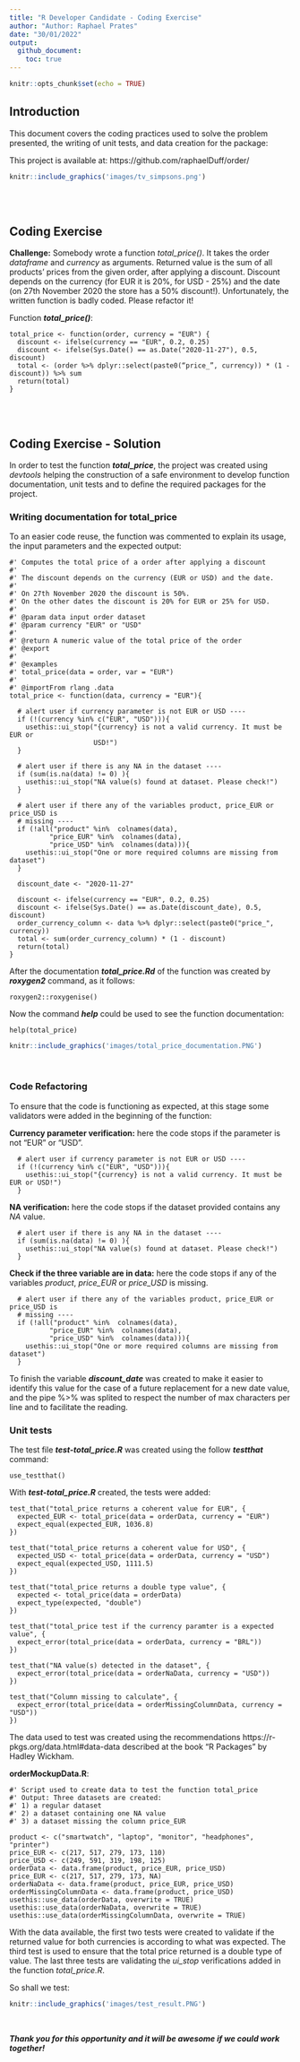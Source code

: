 ```yaml
---
title: "R Developer Candidate - Coding Exercise"
author: "Author: Raphael Prates"
date: "30/01/2022"
output: 
  github_document:
    toc: true
---
```


```r
knitr::opts_chunk$set(echo = TRUE)
```

## Introduction

This document covers the coding practices used to solve the problem presented, the writing of unit tests, and data creation for the package:


This project is available at: https://github.com/raphaelDuff/order/

```r
knitr::include_graphics('images/tv_simpsons.png')
```
<br>
<br>

## Coding Exercise

**Challenge:** Somebody wrote a function *total_price()*. It takes the order *dataframe* and *currency* as arguments. Returned value is the sum of all products' prices from the given order, after applying a discount. Discount depends on the currency (for EUR it is 20%, for USD - 25%) and the date (on 27th November 2020 the store has a 50% discount!). Unfortunately, the written function is badly coded. Please refactor it!

Function ***total_price()***:

```
total_price <- function(order, currency = "EUR") {
  discount <- ifelse(currency == "EUR", 0.2, 0.25)
  discount <- ifelse(Sys.Date() == as.Date("2020-11-27"), 0.5, discount)
  total <- (order %>% dplyr::select(paste0(“price_”, currency)) * (1 - discount)) %>% sum
  return(total)
}
```
<br>
<br>

## Coding Exercise - Solution

In order to test the function ***total_price***, the project was created using *devtools* helping the construction of a safe environment to develop function documentation, unit tests and to define the required packages for the project.
<br>

### Writing documentation for total_price

To an easier code reuse, the function was commented to explain its usage, the input parameters and the expected output:
```
#' Computes the total price of a order after applying a discount
#'
#' The discount depends on the currency (EUR or USD) and the date.
#'
#' On 27th November 2020 the discount is 50%.
#' On the other dates the discount is 20% for EUR or 25% for USD.
#'
#' @param data input order dataset
#' @param currency "EUR" or "USD"
#'
#' @return A numeric value of the total price of the order
#' @export
#'
#' @examples
#' total_price(data = order, var = "EUR")
#'
#' @importFrom rlang .data
total_price <- function(data, currency = "EUR"){

  # alert user if currency parameter is not EUR or USD ----
  if (!(currency %in% c("EUR", "USD"))){
    usethis::ui_stop("{currency} is not a valid currency. It must be EUR or
                     USD!")
  }

  # alert user if there is any NA in the dataset ----
  if (sum(is.na(data) != 0) ){
    usethis::ui_stop("NA value(s) found at dataset. Please check!")
  }

  # alert user if there any of the variables product, price_EUR or price_USD is
  # missing ----
  if (!all("product" %in%  colnames(data),
          "price_EUR" %in%  colnames(data),
          "price_USD" %in%  colnames(data))){
    usethis::ui_stop("One or more required columns are missing from dataset")
  }

  discount_date <- "2020-11-27"

  discount <- ifelse(currency == "EUR", 0.2, 0.25)
  discount <- ifelse(Sys.Date() == as.Date(discount_date), 0.5, discount)
  order_currency_column <- data %>% dplyr::select(paste0("price_", currency))
  total <- sum(order_currency_column) * (1 - discount)
  return(total)
}
```
After the documentation ***total_price.Rd*** of the function was created by ***roxygen2*** command, as it follows:
```
roxygen2::roxygenise()
```
Now the command ***help*** could be used to see the function documentation:
```
help(total_price)
```
```r
knitr::include_graphics('images/total_price_documentation.PNG')
```
<br>

### Code Refactoring

To ensure that the code is functioning as expected, at this stage some validators were added in the beginning of the function:

**Currency parameter verification:** here the code stops if the parameter is not "EUR" or "USD".
```
  # alert user if currency parameter is not EUR or USD ----
  if (!(currency %in% c("EUR", "USD"))){
    usethis::ui_stop("{currency} is not a valid currency. It must be EUR or USD!")
  }
```
**NA verification:** here the code stops if the dataset provided contains any *NA* value.
```
  # alert user if there is any NA in the dataset ----
  if (sum(is.na(data) != 0) ){
    usethis::ui_stop("NA value(s) found at dataset. Please check!")
  }
```

**Check if the three variable are in data:** here the code stops if any of the variables *product*, *price_EUR* or *price_USD* is missing.
```
  # alert user if there any of the variables product, price_EUR or price_USD is
  # missing ----
  if (!all("product" %in%  colnames(data),
          "price_EUR" %in%  colnames(data),
          "price_USD" %in%  colnames(data))){
    usethis::ui_stop("One or more required columns are missing from dataset")
  }
```

To finish the variable ***discount_date*** was created to make it easier to identify this value for the case of a future replacement for a new date value, and the pipe %>% was splited to respect the number of max characters per line and to facilitate the reading.

### Unit tests

The test file ***test-total_price.R*** was created using the follow ***testthat*** command:
```
use_testthat()
```
With ***test-total_price.R*** created, the tests were added: 
```
test_that("total_price returns a coherent value for EUR", {
  expected_EUR <- total_price(data = orderData, currency = "EUR")
  expect_equal(expected_EUR, 1036.8)
})

test_that("total_price returns a coherent value for USD", {
  expected_USD <- total_price(data = orderData, currency = "USD")
  expect_equal(expected_USD, 1111.5)
})

test_that("total_price returns a double type value", {
  expected <- total_price(data = orderData)
  expect_type(expected, "double")
})

test_that("total_price test if the currency paramter is a expected value", {
  expect_error(total_price(data = orderData, currency = "BRL"))
})

test_that("NA value(s) detected in the dataset", {
  expect_error(total_price(data = orderNaData, currency = "USD"))
})

test_that("Column missing to calculate", {
  expect_error(total_price(data = orderMissingColumnData, currency = "USD"))
})
```
The data used to test was created using the recommendations https://r-pkgs.org/data.html#data-data described at the book "R Packages" by Hadley Wickham.

**orderMockupData.R**:

```
#' Script used to create data to test the function total_price
#' Output: Three datasets are created:
#' 1) a regular dataset
#' 2) a dataset containing one NA value
#' 3) a dataset missing the column price_EUR

product <- c("smartwatch", "laptop", "monitor", "headphones", "printer")
price_EUR <- c(217, 517, 279, 173, 110)
price_USD <- c(249, 591, 319, 198, 125)
orderData <- data.frame(product, price_EUR, price_USD)
price_EUR <- c(217, 517, 279, 173, NA)
orderNaData <- data.frame(product, price_EUR, price_USD)
orderMissingColumnData <- data.frame(product, price_USD)
usethis::use_data(orderData, overwrite = TRUE)
usethis::use_data(orderNaData, overwrite = TRUE)
usethis::use_data(orderMissingColumnData, overwrite = TRUE)
```

With the data available, the first two tests were created to validate if the returned value for both currencies is according to what was expected.
The third test is used to ensure that the total price returned is a double type of value.
The last three tests are validating the *ui_stop* verifications added in the function *total_price.R*.

So shall we test:
<br>

```r
knitr::include_graphics('images/test_result.PNG')
```
<br>  

***Thank you for this opportunity and it will be awesome if we could work together!***
